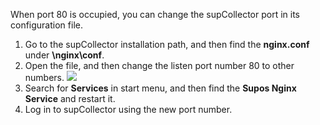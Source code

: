 When port 80 is occupied, you can change the supCollector port in its configuration file.
1. Go to the supCollector installation path, and then find the **nginx.conf** under **\nginx\conf**.
2. Open the file, and then change the listen port number 80 to other numbers.
![](https://wordpressfreezonex.oss-cn-hangzhou.aliyuncs.com/supCollector/10.png)
3. Search for **Services** in start menu, and then find the **Supos Nginx Service** and restart it.
4. Log in to supCollector using the new port number.